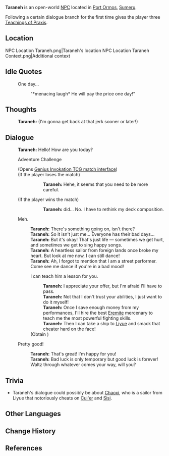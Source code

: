 {{Meta
|missing_NPC_profile  = yes
}}
{{Character Infobox
|type             = Open-World NPC
|image            = NPC Taraneh.png
|realname         = 
|region           = Sumeru
|location         = Sumeru
|affiliation      = 
|title            = Street Performer
|ancestry         = <!-- Clan/family -->
|father           = 
|mother           = 
|spouse           = 
|sibling          = 
|child            = 
|relative         = 
|voiceEN          = [https://www.logannedigma.com/ Loganne Digma]<ref name="LoganneDigma">Twitter: [https://twitter.com/Loganne_Digma/status/1562545042824515589 EN VA Self Announcement] ([https://web.archive.org/web/20221118213109/https://twitter.com/Loganne_Digma/status/1562545042824515589 Archived])</ref>
|voiceCN          = 
|voiceJP          = 
|dialoguereward   = {{Card List|Teachings of Praxis*3}}
}}
'''Taraneh''' is an open-world [[NPC]] located in [[Port Ormos]], [[Sumeru]].

Following a certain dialogue branch for the first time gives the player three [[Teachings of Praxis]].

==Location==
<gallery>
NPC Location Taraneh.png|Taraneh's location
NPC Location Taraneh Context.png|Additional context
</gallery>
<!--
==Profile==
''(To be added.)''

===Appearance===
''(To be added.)''

==Quests and Events==
{{Quests and Events}}
-->
==Idle Quotes==
{{Dialogue Start}}
:{{DIcon|Idle}} One day...
::{{A|VO Taraneh 01.ogg}} "*menacing laugh* He will pay the price one day!"
{{Dialogue End}}

==Thoughts==
{{All Schemes to Know Explanation|name=Taraneh}}
{{Dialogue Start}}
:{{A|VO Taraneh All Schemes to Know 01.ogg}} '''Taraneh:''' (I'm gonna get back at that jerk sooner or later!)
{{Dialogue End}}

==Dialogue==
{{Dialogue Start}}
:'''Taraneh:''' Hello! How are you today?
:{{DIcon|TCG}} Adventure Challenge
:;(Opens [[Genius Invokation TCG/Stage/Taraneh/A Sailor's Travails|Genius Invokation TCG match interface]])
:;(If the player loses the match)
:::'''Taraneh:''' Hehe, it seems that you need to be more careful.
:;(If the player wins the match)
:::'''Taraneh:''' {{sic|H- How}} did... No. I have to rethink my deck composition.
:{{DIcon}} Meh.
::'''Taraneh:''' There's something going on, isn't there?
::'''Taraneh:''' So it isn't just me... Everyone has their bad days...
::'''Taraneh:''' But it's okay! That's just life &mdash; sometimes we get hurt, and sometimes we get to sing happy songs.
::'''Taraneh:''' A heartless sailor from foreign lands once broke my heart. But look at me now, I can still dance!
::'''Taraneh:''' Ah, I forgot to mention that I am a street performer. Come see me dance if you're in a bad mood!
::{{DIcon|Reward}} I can teach him a lesson for you.
:::'''Taraneh:''' I appreciate your offer, but I'm afraid I'll have to pass.
:::'''Taraneh:''' Not that I don't trust your abilities, I just want to do it myself!
:::'''Taraneh:''' Once I save enough money from my performances, I'll hire the best [[The Eremites|Eremite]] mercenary to teach me the most powerful fighting skills.
:::'''Taraneh:''' Then I can take a ship to [[Liyue]] and smack that cheater hard on the face!
::;(Obtain {{Item|Teachings of Praxis|20|x=3}})
:{{DIcon}} Pretty good!
::'''Taraneh:''' That's great! I'm happy for you!
::'''Taraneh:''' Bad luck is only temporary but good luck is forever! Waltz through whatever comes your way, will you?
{{Dialogue End}}

==Trivia==
* Taraneh's dialogue could possibly be about [[Chaoxi]], who is a sailor from Liyue that notoriously cheats on [[Cui'er]] and [[Sisi]].

==Other Languages==
{{Other Languages
|default_hidden = 1
|en      = Taraneh
|zhs     = 塔拉内
|zhs_rm  = Tǎlānèi
|zht     = 塔拉內
|zht_rm  = Tǎlānèi
|ja      = タラネ
|ja_rm   = Tarane
|ko      = 타라네
|es      = Taraneh
|fr      = Taraneh
|ru      = Таране
|th      = Taraneh
|vi      = Taraneh
|de      = Taraneh
|id      = Taraneh
|pt      = Taraneh
|tr      = Taraneh
|it      = Taraneh
}}

==Change History==
{{Change History|3.0}}

==References==
{{Reflist}}